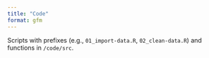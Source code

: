 ```yaml
---
title: "Code"
format: gfm
---
```


Scripts with prefixes (e.g., `01_import-data.R`, `02_clean-data.R`) and functions in `/code/src`.
